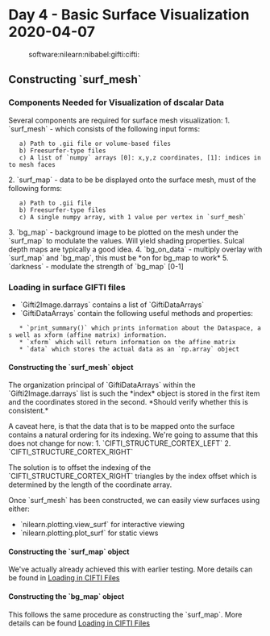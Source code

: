 = Day 4 - Basic Surface Visualization 2020-04-07 =
:software:nilearn:nibabel:gifti:cifti:

== Constructing `surf_mesh` ==

=== Components Needed for Visualization of dscalar Data ===

Several components are required for surface mesh visualization:
1. `surf_mesh` - which consists of the following input forms:
	a) Path to .gii file or volume-based files
	b) Freesurfer-type files
	c) A list of `numpy` arrays [0]: x,y,z coordinates, [1]: indices into mesh faces
2. `surf_map` - data to be be displayed onto the surface mesh, must of the following forms:
	a) Path to .gii file
	b) Freesurfer-type files
	c) A single numpy array, with 1 value per vertex in `surf_mesh`
3. `bg_map` - background image to be plotted on the mesh under the `surf_map` to modulate the values. Will yield shading properties. Sulcal depth maps are typically a good idea.
4. `bg_on_data` - multiply overlay with `surf_map` and `bg_map`, this must be *on for bg_map to work*
5. `darkness` - modulate the strength of `bg_map` [0-1]


=== Loading in surface GIFTI files ===

* `Gifti2Image.darrays` contains a list of `GiftiDataArrays`
* `GiftiDataArrays` contain the following useful methods and properties:
	* `print_summary()` which prints information about the Dataspace, as well as xform (affine matrix) information.
	* `xform` which will return information on the affine matrix
	* `data` which stores the actual data as an `np.array` object

==== Constructing the `surf_mesh` object ====

The organization principal of `GiftiDataArrays` within the `Gifti2Image.darrays` list is such the *index* object is stored in the first item and the coordinates stored in the second. *Should verify whether this is consistent.*

A caveat here, is that the data that is to be mapped onto the surface contains a natural ordering for its indexing. We're going to assume that this does not change for now:
1. `CIFTI_STRUCTURE_CORTEX_LEFT`
2. `CIFTI_STRUCTURE_CORTEX_RIGHT`

The solution is to offset the indexing of the `CIFTI_STRUCTURE_CORTEX_RIGHT` triangles by the index offset which is determined by the length of the coordinate array. 

Once `surf_mesh` has been constructed, we can easily view surfaces using either:
* `nilearn.plotting.view_surf` for interactive viewing
* `nilearn.plotting.plot_surf` for static views

==== Constructing the `surf_map` object ====

We've actually already achieved this with earlier testing. More details can be found in [[/Loading in CIFTI Files| Loading in CIFTI Files]]

==== Constructing the `bg_map` object ====

This follows the same procedure as constructing the `surf_map`. More details can be found [[/Loading in CIFTI Files| Loading in CIFTI Files]]
